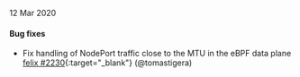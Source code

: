12 Mar 2020

#### Bug fixes

 - Fix handling of NodePort traffic close to the MTU in the eBPF data plane [felix #2230](https://github.com/projectcalico/felix/pull/2230){:target="_blank"} (@tomastigera)
